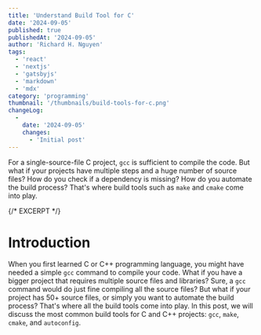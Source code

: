 ```yaml
---
title: 'Understand Build Tool for C'
date: '2024-09-05'
published: true
publishedAt: '2024-09-05'
author: 'Richard H. Nguyen'
tags:
  - 'react'
  - 'nextjs'
  - 'gatsbyjs'
  - 'markdown'
  - 'mdx'
category: 'programming'
thumbnail: '/thumbnails/build-tools-for-c.png'
changeLog:
  -
    date: '2024-09-05'
    changes:
      - 'Initial post'
---
```


For a single-source-file C project, `gcc` is sufficient to compile the code.
But what if your projects have multiple steps and a huge number of source files?
How do you check if a dependency is missing? How do you automate the build
process? That's where build tools such as `make` and `cmake` come into play.

{/* EXCERPT */}

# Introduction

When you first learned C or C++ programming language, you might have needed a
simple `gcc` command to compile your code. What if you have a bigger project
that requires multiple source files and libraries? Sure, a `gcc` command would
do just fine compiling all the source files? But what if your project has
50+ source files, or simply you want to automate the build process? That's
where all the build tools come into play. In this post, we will discuss the
most common build tools for C and C++ projects: `gcc`, `make`, `cmake`, and
`autoconfig`.
